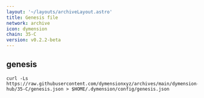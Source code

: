 ```yaml
---
layout: '~/layouts/archiveLayout.astro'
title: Genesis file
network: archive
icon: dymension
chain: 35-C
version: v0.2.2-beta
---
```

## genesis

```
curl -Ls https://raw.githubusercontent.com/dymensionxyz/archives/main/dymension-hub/35-C/genesis.json > $HOME/.dymension/config/genesis.json
```

